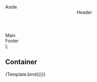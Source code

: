 

<Meta title="LitheUI/Container" />

  <ThemeProvider theme={defaultTheme}>
    <Container horizontal>
      <Aside
        width="400px"
        sx={{
          backgroundColor: Palette.redLight,
        }}
      >
        Aside
      </Aside>
      <Container>
        <Header
          sx={{
            backgroundColor: Palette.orangeLight,
          }}
        >
          Header
        </Header>
        <Main
          sx={{
            backgroundColor: Palette.oliveLight,
          }}
        >
          Main
        </Main>
        <Footer
          sx={{
            backgroundColor: Palette.purpleLight,
          }}
        >
          Footer
        </Footer>
      </Container>
    </Container>
  </ThemeProvider>
);

## Container

<Canvas>
  <Story name="Container" args={{}}>
    {Template.bind({})}
  </Story>
</Canvas>
